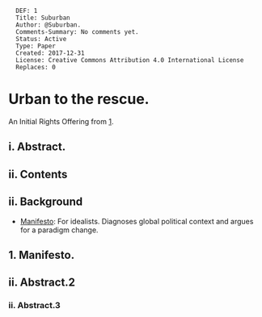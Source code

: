 <pre>
  DEF: 1
  Title: Suburban
  Author: @Suburban.
  Comments-Summary: No comments yet.
  Status: Active
  Type: Paper
  Created: 2017-12-31
  License: Creative Commons Attribution 4.0 International License
  Replaces: 0
</pre>

=Urban to the rescue.=
An Initial Rights Offering from [https://github.com/se37301/suburban].


==i. Abstract.==

==ii. Contents==

==ii. Background==

* [[#Manifesto|Manifesto]]: For idealists. Diagnoses global political context and argues for a paradigm change.

<div id="Manifesto"></div>



==1. Manifesto.==


==ii. Abstract.2==


===ii. Abstract.3===

